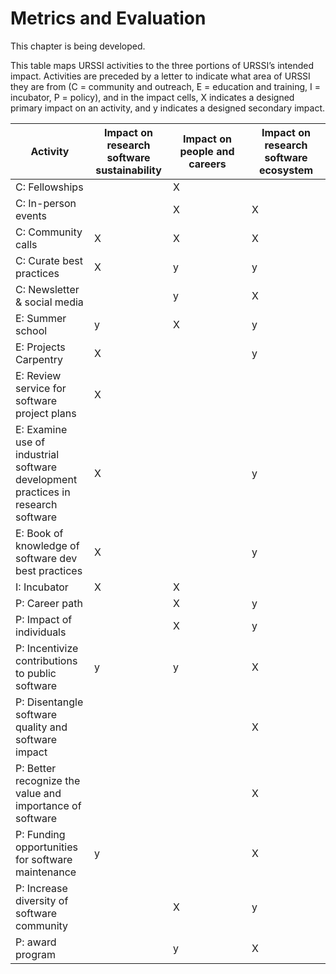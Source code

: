 # Metrics and Evaluation {#Ch-Metrics}

This chapter is being developed.

This table maps URSSI activities to the three portions of URSSI's intended impact. Activities are
preceded by a letter to indicate what area of URSSI they are from
(C = community and outreach,
E = education and training,
I = incubator,
P = policy), 
and in the impact cells, X indicates a designed primary impact on an activity, and y indicates
a designed secondary impact.

| Activity | Impact on research software sustainability | Impact on people and careers | Impact on research software ecosystem |
| --- | --- | --- | --- |
| C: Fellowships |   | X |   |
| C: In-person events |   | X |  X |
| C: Community calls | X | X | X |
| C: Curate best practices | X | y | y |
| C: Newsletter & social media |   | y | X |
| E: Summer school | y | X | y |
| E: Projects Carpentry | X |   | y |
| E: Review service for software project plans | X |   |   |
| E: Examine use of industrial software development practices in research software | X |   | y |
| E: Book of knowledge of software dev best practices | X |   | y |
| I: Incubator | X | X |   |
| P: Career path |   | X | y |
| P: Impact of individuals |   | X | y |
| P: Incentivize contributions to public software | y | y | X |
| P: Disentangle software quality and software impact |   |   | X |
| P: Better recognize the value and importance of software |   |   | X |
| P: Funding opportunities for software maintenance | y |   | X |
| P: Increase diversity of software community |   | X | y |
| P: award program |   | y | X |
